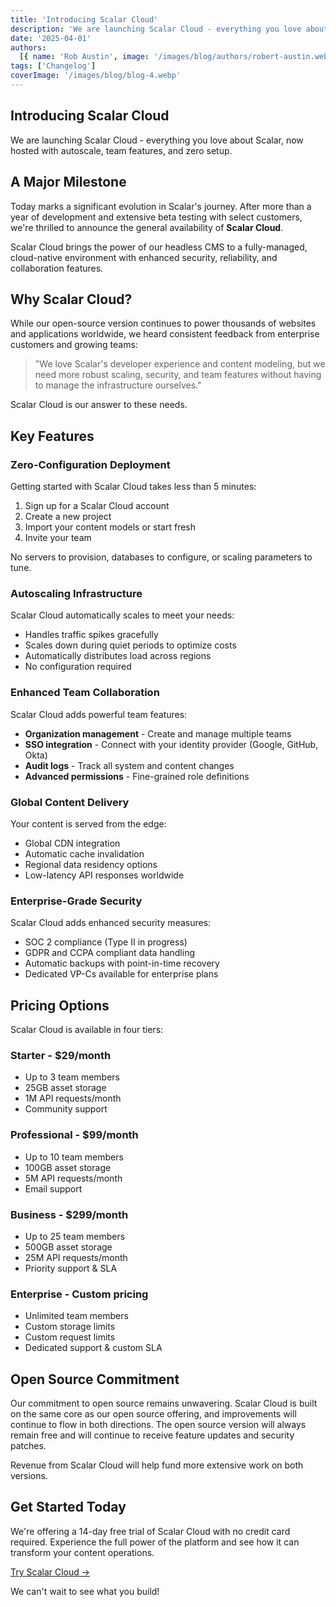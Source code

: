 ```yaml
---
title: 'Introducing Scalar Cloud'
description: 'We are launching Scalar Cloud - everything you love about Scalar, now hosted with autoscale, team features, and zero setup.'
date: '2025-04-01'
authors:
  [{ name: 'Rob Austin', image: '/images/blog/authors/robert-austin.webp' }]
tags: ['Changelog']
coverImage: '/images/blog/blog-4.webp'
---
```


## Introducing Scalar Cloud

We are launching Scalar Cloud - everything you love about Scalar, now hosted with autoscale, team features, and zero setup.

## A Major Milestone

Today marks a significant evolution in Scalar's journey. After more than a year of development and extensive beta testing with select customers, we're thrilled to announce the general availability of **Scalar Cloud**.

Scalar Cloud brings the power of our headless CMS to a fully-managed, cloud-native environment with enhanced security, reliability, and collaboration features.

## Why Scalar Cloud?

While our open-source version continues to power thousands of websites and applications worldwide, we heard consistent feedback from enterprise customers and growing teams:

> "We love Scalar's developer experience and content modeling, but we need more robust scaling, security, and team features without having to manage the infrastructure ourselves."

Scalar Cloud is our answer to these needs.

## Key Features

### Zero-Configuration Deployment

Getting started with Scalar Cloud takes less than 5 minutes:

1. Sign up for a Scalar Cloud account
2. Create a new project
3. Import your content models or start fresh
4. Invite your team

No servers to provision, databases to configure, or scaling parameters to tune.

### Autoscaling Infrastructure

Scalar Cloud automatically scales to meet your needs:

- Handles traffic spikes gracefully
- Scales down during quiet periods to optimize costs
- Automatically distributes load across regions
- No configuration required

### Enhanced Team Collaboration

Scalar Cloud adds powerful team features:

- **Organization management** - Create and manage multiple teams
- **SSO integration** - Connect with your identity provider (Google, GitHub, Okta)
- **Audit logs** - Track all system and content changes
- **Advanced permissions** - Fine-grained role definitions

### Global Content Delivery

Your content is served from the edge:

- Global CDN integration
- Automatic cache invalidation
- Regional data residency options
- Low-latency API responses worldwide

### Enterprise-Grade Security

Scalar Cloud adds enhanced security measures:

- SOC 2 compliance (Type II in progress)
- GDPR and CCPA compliant data handling
- Automatic backups with point-in-time recovery
- Dedicated VP-Cs available for enterprise plans

## Pricing Options

Scalar Cloud is available in four tiers:

### Starter - $29/month

- Up to 3 team members
- 25GB asset storage
- 1M API requests/month
- Community support

### Professional - $99/month

- Up to 10 team members
- 100GB asset storage
- 5M API requests/month
- Email support

### Business - $299/month

- Up to 25 team members
- 500GB asset storage
- 25M API requests/month
- Priority support & SLA

### Enterprise - Custom pricing

- Unlimited team members
- Custom storage limits
- Custom request limits
- Dedicated support & custom SLA

## Open Source Commitment

Our commitment to open source remains unwavering. Scalar Cloud is built on the same core as our open source offering, and improvements will continue to flow in both directions. The open source version will always remain free and will continue to receive feature updates and security patches.

Revenue from Scalar Cloud will help fund more extensive work on both versions.

## Get Started Today

We're offering a 14-day free trial of Scalar Cloud with no credit card required. Experience the full power of the platform and see how it can transform your content operations.

[Try Scalar Cloud →](https://cloud.scalar.dev)

We can't wait to see what you build!
